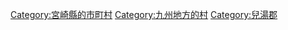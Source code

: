 {{Commonscat|Nishimera, Miyazaki}}
{{Catmore}}

{{DEFAULTSORT:Nishimera}}
[[Category:宮崎縣的市町村|Category:宮崎縣的市町村]]
[[Category:九州地方的村|Category:九州地方的村]]
[[Category:兒湯郡|Category:兒湯郡]]